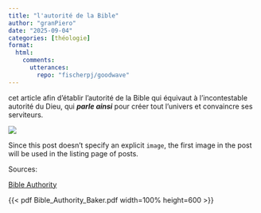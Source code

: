 ```yaml
---
title: "l'autorité de la Bible"
author: "granPiero"
date: "2025-09-04"
categories: [théologie]
format: 
  html:
    comments:
      utterances: 
        repo: "fischerpj/goodwave"
---
```


cet article afin d'établir l'autorité de la Bible qui équivaut à l'incontestable autorité du Dieu, qui ***parle ainsi*** pour créer tout l'univers et convaincre ses serviteurs.

![](isaiah_roll.jpg)

Since this post doesn't specify an explicit `image`, the first image in the post will be used in the listing page of posts.

Sources:

[Bible Authority](https://www.biblestudytools.com/dictionaries/bakers-evangelical-dictionary/the-bible-authority-of.html "Baker's")

{{< pdf Bible_Authority_Baker.pdf width=100% height=600 >}}

